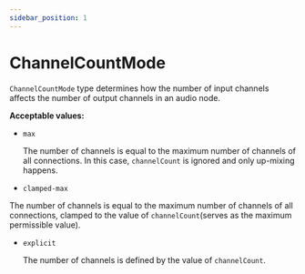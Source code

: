 ```yaml
---
sidebar_position: 1
---
```


# ChannelCountMode

`ChannelCountMode` type determines how the number of input channels affects the number of output channels in an audio node.

**Acceptable values:**
- `max`

  The number of channels is equal to the maximum number of channels of all connections. In this case, `channelCount` is ignored and only up-mixing happens.

 - `clamped-max`

  The number of channels is equal to the maximum number of channels of all connections, clamped to the value of `channelCount`(serves as the maximum permissible value).

- `explicit`

  The number of channels is defined by the value of `channelCount`.

